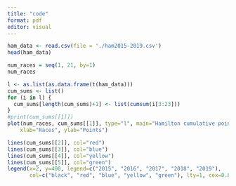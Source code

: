```yaml
---
title: "code"
format: pdf
editor: visual
---
```


```r
ham_data <- read.csv(file = './ham2015-2019.csv')
head(ham_data)
```

```r
num_races = seq(1, 21, by=1)
num_races

```

```r
l <- as.list(as.data.frame(t(ham_data)))
cum_sums <- list()
for (i in l) {
  cum_sums[length(cum_sums)+1] <- list(cumsum(i[3:23]))
}
#print(cum_sums[[1]])
plot(num_races, cum_sums[[1]], type="l", main="Hamilton cumulative points",
    xlab="Races", ylab="Points")

lines(cum_sums[[2]], col="red")
lines(cum_sums[[3]], col="blue")
lines(cum_sums[[4]], col="yellow")
lines(cum_sums[[5]], col="green")
legend(x=2, y=400, legend=c("2015", "2016", "2017", "2018", "2019"),
       col=c("black", "red", "blue", "yellow", "green"), lty=1, cex=0.8)
```

```{}
```

